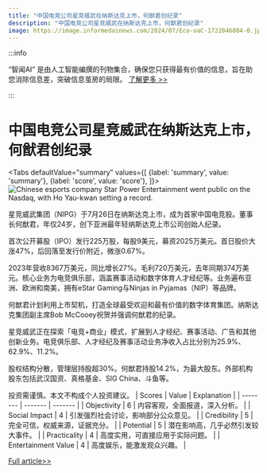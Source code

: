```yaml
---
title: "中国电竞公司星竞威武在纳斯达克上市，何猷君创纪录"
description: "中国电竞公司星竞威武在纳斯达克上市，何猷君创纪录"
image: https://image.informedainews.com/2024/07/Eco-oaC-1722046804-0.jpg
---
```



:::info

“智闻AI“ 是由人工智能编撰的刊物集合，确保您只获得最有价值的信息，旨在助您消除信息差，突破信息茧房的局限。  [了解更多 >>](/)

:::

# 中国电竞公司星竞威武在纳斯达克上市，何猷君创纪录


<Tabs
	defaultValue="summary"
	values={[
	{label: 'summary', value: 'summary'},
	{label: 'score', value: 'score'},
]}>
<TabItem value="summary">
<img
  src="https://image.informedainews.com/2024/07/Eco-oaC-1722046804-0.jpg"
  alt="Chinese esports company Star Power Entertainment went public on the Nasdaq, with Ho Yau-kwan setting a record."
/>



星竞威武集团（NIPG）于7月26日在纳斯达克上市，成为首家中国电竞股。董事长何猷君，年仅24岁，创下亚洲最年轻纳斯达克上市公司创始人纪录。

首次公开募股（IPO）发行225万股，每股9美元，募资2025万美元。首日股价大涨47%，后回落至发行价附近，微涨0.67%。

2023年营收8367万美元，同比增长27%。毛利720万美元，去年同期374万美元。核心业务为电竞俱乐部，涵盖赛事活动和数字体育人才经纪等。业务遍布亚洲、欧洲和南美，拥有eStar Gaming与Ninjas in Pyjamas（NIP）等品牌。

何猷君计划利用上市契机，打造全球最受欢迎和最有价值的数字体育集团。纳斯达克集团副主席Bob McCooey祝贺并强调何猷君的纪录。

星竞威武正在探索「电竞+商业」模式，扩展到人才经纪、赛事活动、广告和其他创新业务。电竞俱乐部、人才经纪及赛事活动业务净收入占比分别为25.9%、62.9%、11.2%。

股权结构分散，管理层持股超30%。何猷君持股14.2%，为最大股东。外部机构股东包括武汉国资、真格基金、SIG China、斗鱼等。

投资需谨慎。本文不构成个人投资建议。
</TabItem>
<TabItem value="score">
	| Scores     | Value   | Explanation |
	| -------- | ------- | ------- |
	| Objectivity  | 6    | 内容客观，全面报道，深入分析。    |
	| Social Impact | 4     | 引发强烈社会讨论，影响部分公众意见。    |
	| Credibility    | 5    | 完全可信，权威来源，证据充分。    |
	| Potential    | 5    | 潜在影响高，几乎必然引发较大事件。    |
	| Practicality    | 4    | 高度实用，可直接应用于实际问题。    |
	| Entertainment Value    | 4    | 高度娱乐，能激发观众兴趣。    |
</TabItem>
</Tabs>

[Full article>>](https://wallstreetcn.com/articles/3721453)
